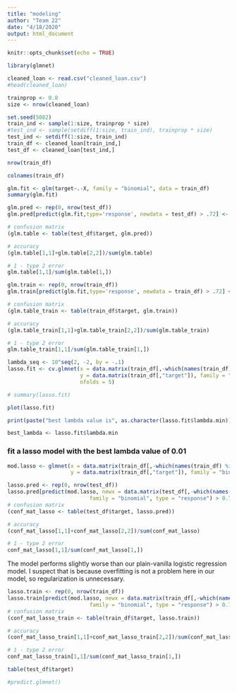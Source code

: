 ---
title: "modeling"
author: "Team 22"
date: "4/18/2020"
output: html_document
---

```{r setup, include=FALSE}
knitr::opts_chunk$set(echo = TRUE)
```

``` {r}
library(glmnet)
```

``` {r}

cleaned_loan <- read.csv("cleaned_loan.csv")
#head(cleaned_loan)

```






```{r}

trainprop <- 0.8
size <- nrow(cleaned_loan)

```

```{r}
set.seed(5082)
train_ind <- sample(1:size, trainprop * size)
#test_ind <- sample(setdiff(1:size, train_ind), trainprop * size)
test_ind <- setdiff(1:size, train_ind)
train_df <- cleaned_loan[train_ind,]
test_df <- cleaned_loan[test_ind,]
```

``` {r}
nrow(train_df)
```

``` {r}
colnames(train_df)

```

``` {r}
glm.fit <- glm(target~.-X, family = "binomial", data = train_df)
summary(glm.fit)

```
  

```{r}
glm.pred <- rep(0, nrow(test_df))
glm.pred[predict(glm.fit,type='response', newdata = test_df) > .72] <- 1

# confusion matrix
(glm.table <- table(test_df$target, glm.pred))

# accuracy
(glm.table[1,1]+glm.table[2,2])/sum(glm.table)

# 1 - type 2 error
glm.table[1,1]/sum(glm.table[1,])
```
  
```{r}
glm.train <- rep(0, nrow(train_df))
glm.train[predict(glm.fit,type='response', newdata = train_df) > .72] <- 1

# confusion matrix
(glm.table_train <- table(train_df$target, glm.train))

# accuracy
(glm.table_train[1,1]+glm.table_train[2,2])/sum(glm.table_train)

# 1 - type 2 error
glm.table_train[1,1]/sum(glm.table_train[1,])

```
  
  
```{r}
lambda_seq <- 10^seq(2, -2, by = -.1)
lasso.fit <- cv.glmnet(x = data.matrix(train_df[,-which(names(train_df) %in% c("target"))]), 
                       y = data.matrix(train_df[,"target"]), family = "binomial", alpha = 1, lambda = lambda_seq, 
                       nfolds = 5)

# summary(lasso.fit)
```

```{r}

plot(lasso.fit)

print(paste("best lambda value is", as.character(lasso.fit$lambda.min)))

best_lambda <- lasso.fit$lambda.min
```


### fit a lasso model with the best lambda value of 0.01
```{r}

mod.lasso <- glmnet(x = data.matrix(train_df[,-which(names(train_df) %in% c("target"))]),
                    y = data.matrix(train_df[,"target"]), family = "binomial", alpha = 1, lambda = best_lambda)

```

```{r}
lasso.pred <- rep(0, nrow(test_df))
lasso.pred[predict(mod.lasso, newx = data.matrix(test_df[,-which(names(test_df) %in% c("target"))]), 
                          family = "binomial", type = "response") > 0.72] <- 1
# confusion matrix
(conf_mat_lasso <- table(test_df$target, lasso.pred))

# accuracy
(conf_mat_lasso[1,1]+conf_mat_lasso[2,2])/sum(conf_mat_lasso)

# 1 - type 2 error
conf_mat_lasso[1,1]/sum(conf_mat_lasso[1,])

```
  
The model performs slightly worse than our plain-vanilla logistic regression model. I suspect that is because overfitting is not a problem here in our model, so regularization is unnecessary.  

``` {r}
lasso.train <- rep(0, nrow(train_df))
lasso.train[predict(mod.lasso, newx = data.matrix(train_df[,-which(names(train_df) %in% c("target"))]), 
                          family = "binomial", type = "response") > 0.72] <- 1
# confusion matrix
(conf_mat_lasso_train <- table(train_df$target, lasso.train))

# accuracy
(conf_mat_lasso_train[1,1]+conf_mat_lasso_train[2,2])/sum(conf_mat_lasso_train)

# 1 - type 2 error
conf_mat_lasso_train[1,1]/sum(conf_mat_lasso_train[1,])

```



```{r}
table(test_df$target)

#predict.glmnet()
```



